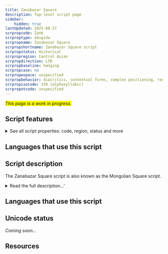 ```yaml
---
title: Zanabazar Square
description: Top-level script page
sidebar:
    hidden: true
lastUpdated: 2025-08-27
scrpropcode: Zanb
scrproptype: abugida
scrpropname: Zanabazar Square
scrpropshortname: Zanabazar Square script
scrpropstatus: Historical
scrpropregion: Central Asian
scrpropdirection: LTR
scrpropbaseline: hanging
scrpropcase: no
scrpropwspace: unspecified
scrpropbehavior: diacritics, contextual forms, complex positioning, required ligatures
scrpropisocode: 339 (alphasyllabic)
scrpropotcode: unspecified
---
```


<span style='background-color:yellow'>_This page is a work in progress._</span>


## Script features

<details>
<summary> See all script properties: code, region, status and more</summary>
<ScriptInfo />
</details>

## Languages that use this script

<WsList script='Zanb' wsMax='5' />

## Script description

The Zanabazar Square script is also known as the Mongolian Square script.

<details>
<summary>Read the full description...'</summary>It is named after its creator, Zanabazar, the first spiritual leader of Tibetan Buddhism in Mongolia, who also developed the [Soyombo script](/scrlang/script-soyo). The script has also been called  the Mongolian Horizontal Script or Xawtaa Dorboljin. It was used for writing the Mongolian, Sanskrit and Tibetan languages. The Zanabazar Square script was inspired by the Tibetan script and has graphical similarities to Phags-pa and its variant forms.

The Zanabazar Square script is an abugida. Consonant letters bear an inherent vowel, which can be changed by writing a vowel diacritic above, below or alongside the consonant. Only the vowel /a/ has its own independent letter. Other independent vowels, for example those at the start of a word which don’t have a consonant to attach to, are written using the letter _a_ with the appropriate vowel diacritic attached to it. There is also a vowel length mark which is written after the vowel to indicate a long vowel.
</details>

## Languages that use this script

<WsList script='Zanb' wsMax='5' />

## Unicode status

_Coming soon..._

## Resources

<ScriptResources detailSummary='seemore' />

